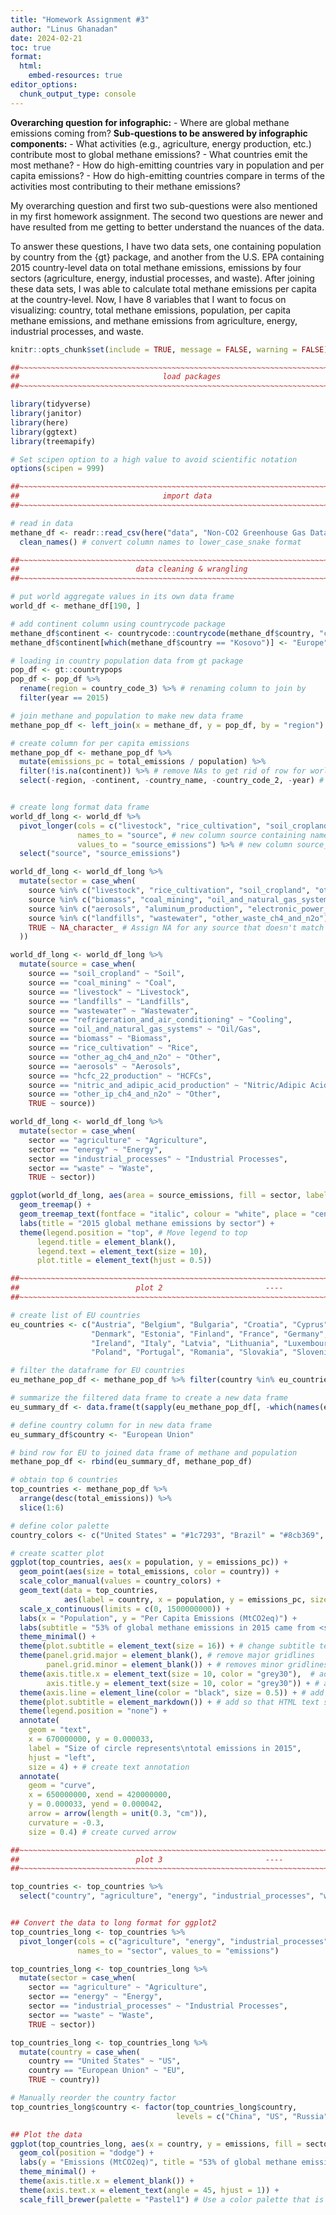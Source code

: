 ```yaml
---
title: "Homework Assignment #3" 
author: "Linus Ghanadan"
date: 2024-02-21
toc: true
format:
  html:
    embed-resources: true
editor_options: 
  chunk_output_type: console
---
```


**Overarching question for infographic:**
- Where are global methane emissions coming from?
**Sub-questions to be answered by infographic components:**
- What activities (e.g., agriculture, energy production, etc.) contribute most to global methane emissions?
- What countries emit the most methane?
- How do high-emitting countries vary in population and per capita emissions?
- How do high-emitting countries compare in terms of the activities most contributing to their methane emissions?

My overarching question and first two sub-questions were also mentioned in my first homework assignment. The second two questions are newer and have resulted from me getting to better understand the nuances of the data.

To answer these questions, I have two data sets, one containing population by country from the {gt} package, and another from the U.S. EPA containing 2015 country-level data on total methane emissions, emissions by four sectors (agriculture, energy, industial processes, and waste). After joining these data sets, I was able to calculate total methane emissions per capita at the country-level. Now, I have 8 variables that I want to focus on visualizing: country, total methane emissions, population, per capita methane emissions, and methane emissions from agriculture, energy, industrial processes, and waste.


```r
knitr::opts_chunk$set(include = TRUE, message = FALSE, warning = FALSE)
```



```r
##~~~~~~~~~~~~~~~~~~~~~~~~~~~~~~~~~~~~~~~~~~~~~~~~~~~~~~~~~~~~~~~~~~~~~~~~~~~~~~
##                                load packages                             ----
##~~~~~~~~~~~~~~~~~~~~~~~~~~~~~~~~~~~~~~~~~~~~~~~~~~~~~~~~~~~~~~~~~~~~~~~~~~~~~~

library(tidyverse)
library(janitor)
library(here)
library(ggtext)
library(treemapify)

# Set scipen option to a high value to avoid scientific notation
options(scipen = 999)
```

```r
##~~~~~~~~~~~~~~~~~~~~~~~~~~~~~~~~~~~~~~~~~~~~~~~~~~~~~~~~~~~~~~~~~~~~~~~~~~~~~~
##                                import data                               ----
##~~~~~~~~~~~~~~~~~~~~~~~~~~~~~~~~~~~~~~~~~~~~~~~~~~~~~~~~~~~~~~~~~~~~~~~~~~~~~~

# read in data
methane_df <- readr::read_csv(here("data", "Non-CO2 Greenhouse Gas Data Tool  US EPAZoom inZoom out2000Copyright (c) 2015 Highsoft AS, Based on data from Natural EarthChart context menu.csv")) %>% 
  clean_names() # convert column names to lower_case_snake format
```


```r
##~~~~~~~~~~~~~~~~~~~~~~~~~~~~~~~~~~~~~~~~~~~~~~~~~~~~~~~~~~~~~~~~~~~~~~~~~~~~~~
##                          data cleaning & wrangling                       ----
##~~~~~~~~~~~~~~~~~~~~~~~~~~~~~~~~~~~~~~~~~~~~~~~~~~~~~~~~~~~~~~~~~~~~~~~~~~~~~~

# put world aggregate values in its own data frame
world_df <- methane_df[190, ]

# add continent column using countrycode package
methane_df$continent <- countrycode::countrycode(methane_df$country, "country.name", "continent")
methane_df$continent[which(methane_df$country == "Kosovo")] <- "Europe" # manually assign country "Kosovo" to continent "Europe"

# loading in country population data from gt package
pop_df <- gt::countrypops
pop_df <- pop_df %>% 
  rename(region = country_code_3) %>% # renaming column to join by
  filter(year == 2015)

# join methane and population to make new data frame
methane_pop_df <- left_join(x = methane_df, y = pop_df, by = "region") 

# create column for per capita emissions 
methane_pop_df <- methane_pop_df %>% 
  mutate(emissions_pc = total_emissions / population) %>% 
  filter(!is.na(continent)) %>% # remove NAs to get rid of row for world total
  select(-region, -continent, -country_name, -country_code_2, -year) # remove irrelevant columns



```


```r
# create long format data frame
world_df_long <- world_df %>%
  pivot_longer(cols = c("livestock", "rice_cultivation", "soil_cropland", "other_ag_ch4_and_n2o", "biomass", "coal_mining", "oil_and_natural_gas_systems", "other_energy", "aerosols", "aluminum_production", "electronic_power_systems", "fire_protection", "flat_panel_display_manufacturing", "foams_mfg_use_and_disposal", "hcfc_22_production", "magnesium_production", "nitric_and_adipic_acid_production", "photovoltaic_cell_manufacturing", "refrigeration_and_air_conditioning", "semiconductor_manufacturing", "solvent_use", "other_ip_ch4_and_n2o", "landfills", "wastewater", "other_waste_ch4_and_n2o"), # remove source columns
               names_to = "source", # new column source containing names from original source columns
               values_to = "source_emissions") %>% # new column source_emissions containing values from original source columns
  select("source", "source_emissions")
```




```r
world_df_long <- world_df_long %>%
  mutate(sector = case_when(
    source %in% c("livestock", "rice_cultivation", "soil_cropland", "other_ag_ch4_and_n2o") ~ "agriculture",
    source %in% c("biomass", "coal_mining", "oil_and_natural_gas_systems", "other_energy") ~ "energy",
    source %in% c("aerosols", "aluminum_production", "electronic_power_systems", "fire_protection", "flat_panel_display_manufacturing", "foams_mfg_use_and_disposal", "hcfc_22_production", "magnesium_production", "nitric_and_adipic_acid_production", "photovoltaic_cell_manufacturing", "refrigeration_and_air_conditioning", "semiconductor_manufacturing", "solvent_use", "other_ip_ch4_and_n2o") ~ "industrial_processes",
    source %in% c("landfills", "wastewater", "other_waste_ch4_and_n2o") ~ "waste",
    TRUE ~ NA_character_ # Assign NA for any source that doesn't match the above categories
  ))

```



```r


world_df_long <- world_df_long %>%
  mutate(source = case_when(
    source == "soil_cropland" ~ "Soil",
    source == "coal_mining" ~ "Coal",
    source == "livestock" ~ "Livestock",
    source == "landfills" ~ "Landfills",
    source == "wastewater" ~ "Wastewater",
    source == "refrigeration_and_air_conditioning" ~ "Cooling",
    source == "oil_and_natural_gas_systems" ~ "Oil/Gas",
    source == "biomass" ~ "Biomass",
    source == "rice_cultivation" ~ "Rice",
    source == "other_ag_ch4_and_n2o" ~ "Other",
    source == "aerosols" ~ "Aerosols",
    source == "hcfc_22_production" ~ "HCFCs",
    source == "nitric_and_adipic_acid_production" ~ "Nitric/Adipic Acid",
    source == "other_ip_ch4_and_n2o" ~ "Other",
    TRUE ~ source))

world_df_long <- world_df_long %>%
  mutate(sector = case_when(
    sector == "agriculture" ~ "Agriculture",
    sector == "energy" ~ "Energy",
    sector == "industrial_processes" ~ "Industrial Processes",
    sector == "waste" ~ "Waste",
    TRUE ~ sector))

```

```r
ggplot(world_df_long, aes(area = source_emissions, fill = sector, label = source, subgroup = sector)) +
  geom_treemap() +
  geom_treemap_text(fontface = "italic", colour = "white", place = "centre", grow = TRUE, reflow = T) +
  labs(title = "2015 global methane emissions by sector") +
  theme(legend.position = "top", # Move legend to top
      legend.title = element_blank(), 
      legend.text = element_text(size = 10),
      plot.title = element_text(hjust = 0.5))
```



```r
##~~~~~~~~~~~~~~~~~~~~~~~~~~~~~~~~~~~~~~~~~~~~~~~~~~~~~~~~~~~~~~~~~~~~~~~~~~~~~~
##                          plot 2                       ----
##~~~~~~~~~~~~~~~~~~~~~~~~~~~~~~~~~~~~~~~~~~~~~~~~~~~~~~~~~~~~~~~~~~~~~~~~~~~~~~

# create list of EU countries
eu_countries <- c("Austria", "Belgium", "Bulgaria", "Croatia", "Cyprus", "Czech Republic", 
                  "Denmark", "Estonia", "Finland", "France", "Germany", "Greece", "Hungary", 
                  "Ireland", "Italy", "Latvia", "Lithuania", "Luxembourg", "Malta", "Netherlands", 
                  "Poland", "Portugal", "Romania", "Slovakia", "Slovenia", "Spain", "Sweden")

# filter the dataframe for EU countries
eu_methane_pop_df <- methane_pop_df %>% filter(country %in% eu_countries)

# summarize the filtered data frame to create a new data frame
eu_summary_df <- data.frame(t(sapply(eu_methane_pop_df[, -which(names(eu_methane_pop_df) == "country")], sum, na.rm = TRUE)))

# define country column for in new data frame
eu_summary_df$country <- "European Union"

# bind row for EU to joined data frame of methane and population
methane_pop_df <- rbind(eu_summary_df, methane_pop_df)

# obtain top 6 countries
top_countries <- methane_pop_df %>%
  arrange(desc(total_emissions)) %>%
  slice(1:6)

# define color palette
country_colors <- c("United States" = "#1c7293", "Brazil" = "#8cb369", "Russia" = "#E9967A", "India" = "#ca3cff", "European Union" = "#020122", "China" = "#721817")

# create scatter plot
ggplot(top_countries, aes(x = population, y = emissions_pc)) +
  geom_point(aes(size = total_emissions, color = country)) +
  scale_color_manual(values = country_colors) +
  geom_text(data = top_countries,
            aes(label = country, x = population, y = emissions_pc, size = total_emissions, color = country), hjust = -0.15, vjust = 2, size = 3, fontface = "bold") +
  scale_x_continuous(limits = c(0, 1500000000)) +
  labs(x = "Population", y = "Per Capita Emissions (MtCO2eq)") +
  labs(subtitle = "53% of global methane emissions in 2015 came from <span style='color:#721817;'>**China**</span>, the <span style='color:#1c7293;'>**United States**</span>,<br><span style='color:#E9967A;'>**Russia**</span>, the <span style='color:#020122;'>**European Union (27 countries)**</span>, <span style='color:#ca3cff;'>**India**</span>, and <span style='color:#8cb369;'>**Brazil**</span>") + # format colored HTML text in subtitle
  theme_minimal() +
  theme(plot.subtitle = element_text(size = 16)) + # change subtitle text size
  theme(panel.grid.major = element_blank(), # remove major gridlines
        panel.grid.minor = element_blank()) + # removes minor gridlines
  theme(axis.title.x = element_text(size = 10, color = "grey30"),  # adjust x-axis text size and color
        axis.title.y = element_text(size = 10, color = "grey30")) + # adjust y-axis text size and color
  theme(axis.line = element_line(color = "black", size = 0.5)) + # add axis line
  theme(plot.subtitle = element_markdown()) + # add so that HTML text shows up
  theme(legend.position = "none") +
  annotate(
    geom = "text",
    x = 670000000, y = 0.000033,
    label = "Size of circle represents\ntotal emissions in 2015",
    hjust = "left",
    size = 4) + # create text annotation
  annotate(
    geom = "curve",
    x = 650000000, xend = 420000000,
    y = 0.000033, yend = 0.000042,
    arrow = arrow(length = unit(0.3, "cm")),
    curvature = -0.3,
    size = 0.4) # create curved arrow

```

```r
##~~~~~~~~~~~~~~~~~~~~~~~~~~~~~~~~~~~~~~~~~~~~~~~~~~~~~~~~~~~~~~~~~~~~~~~~~~~~~~
##                          plot 3                       ----
##~~~~~~~~~~~~~~~~~~~~~~~~~~~~~~~~~~~~~~~~~~~~~~~~~~~~~~~~~~~~~~~~~~~~~~~~~~~~~~

top_countries <- top_countries %>% 
  select("country", "agriculture", "energy", "industrial_processes", "waste")


## Convert the data to long format for ggplot2
top_countries_long <- top_countries %>%
  pivot_longer(cols = c("agriculture", "energy", "industrial_processes", "waste"), 
               names_to = "sector", values_to = "emissions")

top_countries_long <- top_countries_long %>% 
  mutate(sector = case_when(
    sector == "agriculture" ~ "Agriculture",
    sector == "energy" ~ "Energy",
    sector == "industrial_processes" ~ "Industrial Processes",
    sector == "waste" ~ "Waste",
    TRUE ~ sector))

top_countries_long <- top_countries_long %>% 
  mutate(country = case_when(
    country == "United States" ~ "US",
    country == "European Union" ~ "EU",
    TRUE ~ country))

# Manually reorder the country factor
top_countries_long$country <- factor(top_countries_long$country, 
                                     levels = c("China", "US", "Russia", "EU", "India", "Brazil"))

## Plot the data
ggplot(top_countries_long, aes(x = country, y = emissions, fill = sector)) +
  geom_col(position = "dodge") +
  labs(y = "Emissions (MtCO2eq)", title = "53% of global methane emissions in 2015 came\nfrom five countries and the European Union", fill = "Sector") +
  theme_minimal() +
  theme(axis.title.x = element_blank()) +
  theme(axis.text.x = element_text(angle = 45, hjust = 1)) +
  scale_fill_brewer(palette = "Pastel1") # Use a color palette that is distinct and visually appealing



```


